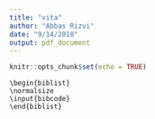 ```yaml
---
title: "vita"
author: "Abbas Rizvi"
date: "9/14/2018"
output: pdf_document  
---
```


```r
knitr::opts_chunk$set(echo = TRUE)
```


\dateitem{2013}{B.S. Biology, Hacettepe University}
\dateitem{2014}{M.Sc. Integrated Systems Biology,\\
University of Luxembourg}
\dateitem{2015}{M.S. Natural Sciences,\\
Roswell Park Comprehensive Cancer Center, University at Buffalo}
\dateitem{2016-present}{Graduate Research Associate, \\ 
College of Pharmacy,\\
The Ohio State University}


\begin{filecontents*}{bibcode.tex}

\bib{Karaesmen2019}{article}{
Author = {Karaesmen, Ezgi},
Author = {Hahn, Theresa},
Author = {Dile, Alexander James},
Author = {Rizvi, Abbas A},
Author = {Wang, Junke},
Author = {Wang, Tao},
Author = {Haagenson, Michael D},
Author = {Preus, Leah},
Author = {Zhu, Qianqian},
Author = {Liu, Qian},
Author = {Yan, Li},
Author = {Liu, Song},
Author = {Haiman, Christopher A},
Author = {Stram, Daniel},
Author = {Pooler, Loreall},
Author = {Sheng, Xin},
Author = {Van Den Berg, David},
Author = {Brock, Guy},
Author = {Webb, Amy},
Author = {McCarthy, Philip L},
Author = {Pasquini, Marcelo C},
Author = {Spellman, Stephen R},
Author = {Lee, Stephanie J},
Author = {Paczesny, Sophie},
Author = {Sucheston-Campbell, Lara E},
Journal = {Blood Adv},
Month = {Aug},
Number = {16},
Pages = {2512--2524},
Title = {Multiple functional variants in the IL1RL1 region are pretransplant markers for risk of GVHD and infection deaths.},
Volume = {3},
Year = {2019}
}

\bib{tang2019}{article}{
Author = {Tang, Hancong},
Author = {Hahn, Theresa},
Author = {Karaesmen, Ezgi},
Author = {Rizvi, Abbas A},
Author = {Wang, Junke},
Author = {Paczesny, Sophie},
Author = {Wang, Tao},
Author = {Preus, Leah},
Author = {Zhu, Qianqian},
Author = {Wang, Yiwen},
Author = {Haiman, Christopher A},
Author = {Stram, Daniel},
Author = {Pooler, Loreall},
Author = {Sheng, Xin},
Author = {Van Den Berg, David},
Author = {Brock, Guy},
Author = {Webb, Amy},
Author = {Pasquini, Marcelo C},
Author = {McCarthy, Philip L},
Author = {Spellman, Stephen R},
Author = {Sucheston-Campbell, Lara E},
Journal = {Blood Adv},
Month = {Aug},
Number = {15},
Pages = {2337--2341},
Title = {Validation of genetic associations with acute GVHD and nonrelapse mortality in DISCOVeRY-BMT.},
Volume = {3},
Year = {2019}
}


\bib{Rizvi2018}{article}{
Author = {Rizvi, Abbas A.},
Author = {Karaesmen, Ezgi},
Author = {Morgan, Martin},
Author = {Preus, Leah},
Author = {Wang, Junke},
Author = {Sovic, Michael},
Author = {Hahn, Theresa},
Author = {Sucheston-Campbell, Lara E.},
Journal = {Bioinformatics},
Month = {Jun},
Number = {11},
Title = {gwasurvivr: an R package for genome-wide survival analysis.},
Volume = {35},
Year = {2019}
	}


\bib{Karaesmen2017}{article}{
Author = {Karaesmen, Ezgi},
Author = {Rizvi, Abbas A.},
Author = {Preus, Leah M.},
Author = {McCarthy, Philip L.},
Author = {Pasquini, Marcelo C.},
Author = {Onel, Kenan},
Author = {Zhu, Xiaochun},
Author = {Spellman, Stephen},
Author = {Haiman, Christopher A.},
Author = {Stram, Daniel O.},
Author = {Loreall Pooler},
Author = {Xin Sheng},
Author = {Qianqian Zhu},
Author = {Li Yan},
Author = {Qian Liu},
Author = {Qiang Hu},
Author = {Amy Webb},
Author = {Guy Brock},
Author = {Alyssa I. Clay-Gilmour},
Author = {Sebastiano Battaglia},
Author = {David Tritchler},
Author = {Song Liu},
Author = {Theresa Hahn},
Author = {Lara E. Sucheston-Campbell},
Journal = {Blood},
Month = {Aug},
Number = {13},
Pages = {1585-1596},
Title = {Replication and validation of genetic polymorphisms associated with survival after allogeneic blood or marrow transplant},
Volume = {130},
Year = {2017}
}

\bib{clay2017}{article}{
Author = {Alyssa I. Clay-Gilmour},
Author = {Theresa Hahn},
Author = {Leah M. Preus},
Author = {Kenan Onel},
Author = {Andrew Skol},
Author = {Eric Hungate},
Author = {Qianqian Zhu},
Author = {Christopher A. Haiman},
Author = {Daniel O. Stram},
Author = {Loreall Pooler},
Author = {Xin Sheng},
Author = {Li Yan},
Author = {Qian Liu},
Author = {Qiang Hu},
Author = {Song Liu},
Author = {Sebastiano Battaglia},
Author = {Xiaochun Zhu},
Author = {AnneMarie W. Block},
Author = {Sheila N. J. Sait},
Author = {Ezgi Karaesmen},
Author = {Abbas A. Rizvi},
Author = {Daniel J. Weisdorf},
Author = {Christine B. Ambrosone},
Author = {David Tritchler},
Author = {Eva Ellinghaus},
Author = {David Ellinghaus},
Author = {Martin Stanulla},
Author = {Jacqueline Clavel},
Author = {Laurent Orsi},
Author = {Stephen Spellman},
Author = {Marcelo C. Pasquini},
Author = {Philip L. McCarthy},
Author = {Lara E. Sucheston-Campbell},
Journal = {Blood Advances},
Month = {September},
Number = {20},
Pages = {1717-1728},
Title = {Genetic association with B-cell acute lymphoblastic leukemia in allogeneic transplant patients differs by age and sex},
Volume = {1},
Year = {2017}
}


\bib{karaesmen2015}{thesis}{
Author = {Ezgi Karaesmen},
Month = {August},
School = {University at Buffalo},
Title = {Retinoic Acid Receptors and LSD1 as Novel Targets for Prostate Cancer},
Year = {2015}

}

\end{filecontents*}



```block
\begin{biblist}
\normalsize
\input{bibcode}
\end{biblist} 
```

\begin{fieldsstudy}
\majorfield*
\end{fieldsstudy}
